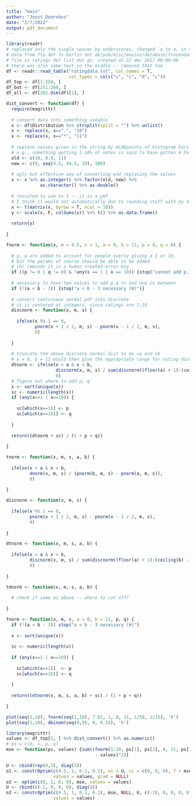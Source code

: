 ```yaml
---
title: "main"
author: "Joost Doornbos"
date: "2/7/2022"
output: pdf_document
---
```



```r
library(readr)
# replaced only the single spaces by underscores, changed `a to a, in notepad++
# data from ftp dot fu-berlin dot de/pub/misc/movies/database/frozendata
# file is ratings dot list dot gz, created at 22 dec 2017 00:00:00
# there was also some text in the middle -- removed that too
df <- readr::read_table("ratingdata.txt", col_names = T,
                        col_types = cols("c", "i", "d", "c"))
df_top <- df[1:250, ]
df_bot <- df[251:260, ]
df_all <- df[261:dim(df)[1], ]
```


```r
dist_convert <- function(df) {
  require(magrittr)
  
  # convert data into something useable
  x <- df$Distribution %>% strsplit(split = "") %>% unlist()
  x <- replace(x, x==".", "10")
  x <- replace(x, x=="*", "11")
  
  # replace values given in the string by midbpoints of histogram bars
  # e.g., something getting 1-10% of votes is said to have gotten 4.5%
  old <- c(10, 0:9, 11)
  new <- c(0, seq(4.5, 94.5, 10), 100)
  
  # ugly but effective way of converting and replacing the values
  x <- x %>% as.integer() %>% factor(old, new) %>%
             as.character() %>% as.double()
  
  # rescaled to sum to 1 -- it is a pmf
  # I think it would not automatically due to rounding stuff with my 4.5's.
  x <- t(matrix(x, byrow = T, ncol = 10))
  y <- scale(x, F, colSums(x)) %>% t() %>% as.data.frame()
  
  return(y)
  
}

fnorm <- function(x, m = 4.5, s = 1, a = 0, b = 11, p = 0, q = 0) {
  
  # p, q are added to account for people overly giving a 1 or 10,
  # but the params of course should be able to be added
  # (H) reminds it is a human created error msg
  if ((p != 0 | q != 0) & !any(x == 1 | x == 10)) {stop("cannot add p, q (H)")}
  
  # necessary to have two values to add p,q to and one in between
  if (!(a < b - 3)) {stop("a < b - 3 necessary (H)")}
  
  # convert continuous normal pdf into discrete
  # it is centered at integers, since ratings are 1:10
  discnorm <- function(x, m, s) {
  
    ifelse(x %% 1 == 0,
           pnorm(x + 1 / 2, m, s) - pnorm(x - 1 / 2, m, s),
           0)
  
  }
  
  # truncate the above discrete normal dist to be >a and <b
  # a = 0, b = 11 would then give the appropriate range for voting distributions
  dtnorm <- ifelse(x > a & x < b,
                   discnorm(x, m, s) / sum(discnorm((floor(a) + 1):(ceiling(b) - 1), m, s)),
                   0)
  # figure out where to add p, q
  x <- sort(unique(x))
  sc <- numeric(length(x))
  if (any(x==1 | x==10)) {
    
    sc[which(x==1)] <- p
    sc[which(x==10)] <- q
    
  }
  
  return((dtnorm + sc) / (1 + p + q))
  
}
```


```r
tnorm <- function(x, m, s, a, b) {
  
  ifelse(x > a & x < b,
         dnorm(x, m, s) / (pnorm(b, m, s) - pnorm(a, m, s)),
         0)
  
}

discnorm <- function(x, m, s) {
  
  ifelse(x %% 1 == 0,
         pnorm(x + 1 / 2, m, s) - pnorm(x - 1 / 2, m, s),
         0)
  
}

dtnorm <- function(x, m, s, a, b) {
  
  ifelse(x > a & x < b,
         discnorm(x, m, s) / sum(discnorm((floor(a) + 1):(ceiling(b) - 1), m, s)),
         0)
  
}

tdnorm <- function(x, m, s, a, b) {
  
  # check if same as above -- where to cut off?
  
}

fnorm <- function(x, m, s, a = 0, b = 11, p, q) {
  if (!(a < b - 3)) stop("a < b - 3 necessary (H)")
  
  x <- sort(unique(x))
  
  sc <- numeric(length(x))
  
  if (any(x==1 | x==10)) {
    
    sc[which(x==1)]  <- p
    sc[which(x==10)] <- q
    
  }
  
  return((dtnorm(x, m, s, a, b) + sc) / (1 + p + q))
  
}
```


```r
plot(seq(1,10), fnorm(seq(1,10), 7.02, 1, 0, 11, 1/50, 1/15), 'h')
plot(seq(1,10), dbinom(seq(0,9), 9, 0.55), 'h')
```


```r
library(magrittr)
values <- df_top[1, ] %>% dist_convert() %>% as.numeric()
# ps = c(m, s, p, q)
mse <- function(ps, values) {sum((fnorm(1:10, ps[1], ps[2], 0, 11, ps[3], ps[4])
                                  - values)^2)}

U <- cbind(rep(0,3), diag(3))
o1 <- constrOptim(c(4.5, 1, 0.1, 0.1), ui = U, ci = c(0, 0, 0), f = mse,
                  values = values, grad = NULL)
o2 <- optim(c(0, 1, 0, 0), mse, values = values)
U <- rbind(c(-1, 0, 0, 0), diag(4))
o3 <- constrOptim(c(4.5, 1, 0.1, 0.1), mse, NULL, U, c(-10, 0, 0, 0, 0),
                  values = values)
```

